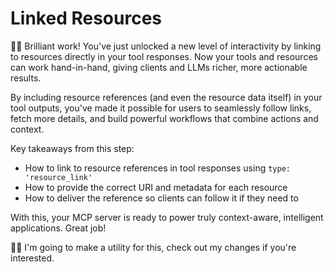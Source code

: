# Linked Resources

<EpicVideo url="https://www.epicai.pro/workshops/day-1-2-mcp-fundamentals/linked-resources~j6z37/solution" />

👨‍💼 Brilliant work! You've just unlocked a new level of interactivity by
linking to resources directly in your tool responses. Now your tools and
resources can work hand-in-hand, giving clients and LLMs richer, more actionable
results.

By including resource references (and even the resource data itself) in your
tool outputs, you've made it possible for users to seamlessly follow links,
fetch more details, and build powerful workflows that combine actions and
context.

Key takeaways from this step:

- How to link to resource references in tool responses using `type: 'resource_link'`
- How to provide the correct URI and metadata for each resource
- How to deliver the reference so clients can follow it if they need to

With this, your MCP server is ready to power truly context-aware, intelligent
applications. Great job!

🧝‍♀️ I'm going to make a utility for this, <NextDiffLink>check out my changes</NextDiffLink> if you're interested.
